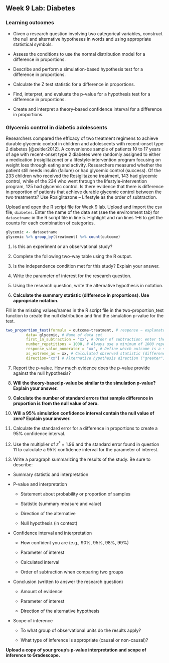 ## Week 9 Lab:  Diabetes

\setstretch{1}

### Learning outcomes

* Given a research question involving two categorical variables, construct the null and alternative hypotheses
  in words and using appropriate statistical symbols.
  
* Assess the conditions to use the normal distribution model for a difference in proportions.

* Describe and perform a simulation-based hypothesis test for a difference in proportions.

* Calculate the Z test statistic for a difference in proportions.

* Find, interpret, and evaluate the p-value for a hypothesis test for a difference in proportions.

* Create and interpret a theory-based confidence interval for a difference in proportions.

### Glycemic control in diabetic adolescents

Researchers compared the efficacy of two treatment regimens to achieve durable glycemic control in children and adolescents with recent-onset type 2 diabetes [@zeitler2012].  A convenience sample of patients 10 to 17 years of age with recent-onset type 2 diabetes were randomly assigned to either a medication (rosiglitazone) or a lifestyle-intervention program focusing on weight loss through eating and activity.  Researchers measured whether the patient still needs insulin (failure) or had glycemic control (success).  Of the 233 children who received the Rosiglitazone treatment, 143 had glycemic control, while of the 234 who went through the lifestyle-intervention program, 125 had glycemic control. Is there evidence that there is difference in proportion of patients that achieve durable glycemic control between the two treatments?  Use Rosiglitazone – Lifestyle as the order of subtraction.

Upload and open the R script file for Week 9 lab. Upload and import the csv file, `diabetes`. Enter the name of the data set (see the environment tab) for `datasetname` in the R script file in line 5. Highlight and run lines 1--6 to get the counts for each combination of categories.

```r
glycemic <- datasetname
glycemic %>% group_by(treatment) %>% count(outcome)
```

1. Is this an experiment or an observational study?
\vspace{0.2in}

2. Complete the following two-way table using the R output.

\begin{center}
\begin{tabular}{|c|c|c|c|}\hline
 & \multicolumn{2}{|c|}{\textbf{Treatment}} & \\ \hline
\textbf{Outcome} & Rosiglitazone & Lifestyle & Total \\ \hline
 Glycemic Control & & & \\ 
 & & & \\ \hline
 Insulin Required & & & \\ 
 & & & \\ \hline
 Total & & &  \\ 
 & & & \\ \hline  
\end{tabular}
\end{center}

3. Is the independence condition met for this study? Explain your answer.
\vspace{0.6in}

4. Write the parameter of interest for the research question.
\vspace{0.6in}

5. Using the research question, write the alternative hypothesis in notation.
\vspace{0.3in}

6. **Calculate the summary statistic (difference in proportions).  Use appropriate notation.**
\vspace{0.3in}

Fill in the missing values/names in the R script file in the two-proportion_test function to create the null distribution and find the simulation p-value for the test.

```r
two_proportion_test(formula = outcome~treatment, # response ~ explanatory
         data= glycemic, # Name of data set
         first_in_subtraction = "xx", # Order of subtraction: enter the name of Group 1
         number_repetitions = 1000, # Always use a minimum of 1000 repetitions
         response_value_numerator = "xx", # Define which outcome is a success 
         as_extreme_as = xx, # Calculated observed statistic (difference in sample proportions)
         direction="xx") # Alternative hypothesis direction ("greater","less","two-sided")
```

7. Report the p-value. How much evidence does the p-value provide against the null hypothesis?
\vspace{0.3in}

8.  **Will the theory-based p-value be similar to the simulation p-value?  Explain your answer.**
\vspace{0.8in}

9. **Calculate the number of standard errors that sample difference in proportion is from the null value of zero.**
\vspace{0.8in}

10.  **Will a 95\% simulation confidence interval contain the null value of zero? Explain your answer.**
\vspace{0.8in}

11. Calculate the standard error for a difference in proportions to create a 95\% confidence interval.  
\vspace{1in}

12.  Use the multiplier of $z^*$ = 1.96 and the standard error found in question 11 to calculate a 95\% confidence interval for the parameter of interest.
\vspace{1in}

13. Write a paragraph summarizing the results of the study.  Be sure to describe:

* Summary statistic and interpretation

* P-value and interpretation

    * Statement about probability or proportion of samples
    
    * Statistic (summary measure and value)
    
    * Direction of the alternative 
    
    * Null hypothesis (in context) 


* Confidence interval and interpretation

    * How confident you are (e.g., 90%, 95%, 98%, 99%)
    
    * Parameter of interest
    
    * Calculated interval
    
    * Order of subtraction when comparing two groups


* Conclusion (written to answer the research question)

    * Amount of evidence
    
    * Parameter of interest 
    
    * Direction of the alternative hypothesis


* Scope of inference

    * To what group of observational units do the results apply?
	
    * What type of inference is appropriate (causal or non-causal)?

**Upload a copy of your group's p-value interpretation and scope of inference to Gradescope.** 

\newpage

\newpage
